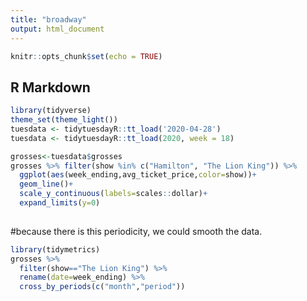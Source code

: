 ```yaml
---
title: "broadway"
output: html_document
---
```


```r
knitr::opts_chunk$set(echo = TRUE)
```

## R Markdown

```r
library(tidyverse)
theme_set(theme_light())
tuesdata <- tidytuesdayR::tt_load('2020-04-28')
tuesdata <- tidytuesdayR::tt_load(2020, week = 18)
```

```r
grosses<-tuesdata$grosses
grosses %>% filter(show %in% c("Hamilton", "The Lion King")) %>% 
  ggplot(aes(week_ending,avg_ticket_price,color=show))+
  geom_line()+
  scale_y_continuous(labels=scales::dollar)+
  expand_limits(y=0)
  
```

#because there is this periodicity, we could smooth the data. 

```r
library(tidymetrics)
grosses %>% 
  filter(show=="The Lion King") %>%  
  rename(date=week_ending) %>% 
  cross_by_periods(c("month","period"))

```